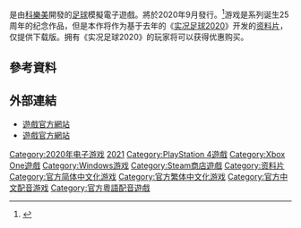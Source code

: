 
{{NoteTA
| T=zh:eFootball 世界足球競賽2021; zh-cn:eFootball 实况足球2021 赛季更新; zh-tw:eFootball 世界足球競賽2021; | dt=标题首字母小写
| G1=Games
}}

{{Infobox VG
| title = eFootball 世界足球競賽2021
| japanese = eFootball ウイニングイレブン 2021
| english = eFootball PES 2021
| genre = [[運動類遊戲|運動類]]
| platforms = [[Microsoft_Windows|Microsoft Windows]]<br />[[PlayStation_4|PlayStation 4]]<br />[[Xbox_One|Xbox One]]
| developer = PES Productions
| publisher = [[科樂美|科樂美]]
| released = {{vgr|WW|2020年9月15日|JP|2020年9月17日}}
}}

{{vgname|eFootball 世界足球競賽2021|ja=eFootball ウイニングイレブン 2021，eFootball WINNING ELEVEN 2021|en=eFootball PES 2021|diff=yes|cn=eFootball 实况足球2021|tw=eFootball 世界足球競賽2021}}是由[[科樂美|科樂美]]開發的[[英式足球|足球]]模擬電子遊戲。將於2020年9月發行。<ref>{{Cite web|title="eFootball PES 2021 SEASON UPDATE將於9月15日發售！"|url=https://www.konami.com/games/asia/cnt/|accessdate=2020-07-25|author=|date=|format=|work=|publisher=Konami|language=|archive-url=https://web.archive.org/web/20200803025812/https://www.konami.com/games/asia/cnt/|archive-date=2020-08-03|dead-url=no}}</ref>游戏是系列诞生25周年的纪念作品，但是本作将作为基于去年的《[[实况足球2020|实况足球2020]]》开发的[[资料片|资料片]]，仅提供下载版。拥有《实况足球2020》的玩家将可以获得优惠购买。

==參考資料==
{{reflist}}

==外部連結==
* [https://www.konami.com/wepes/2021/as/zh-cn/ 遊戲官方網站]{{zh-cn}}
* [https://www.konami.com/wepes/2021/as/zh-cn/ 遊戲官方網站]{{zh-tw}}

{{胜利十一人系列}}

{{DEFAULTSORT:Efootball PES 2021}}
[[Category:2020年电子游戏|Category:2020年电子游戏]]
[[Category:胜利十一人系列|2021]]
[[Category:PlayStation_4遊戲|Category:PlayStation 4遊戲]]
[[Category:Xbox_One遊戲|Category:Xbox One遊戲]]
[[Category:Windows游戏|Category:Windows游戏]]
[[Category:Steam商店遊戲|Category:Steam商店遊戲]]
[[Category:资料片|Category:资料片]]
[[Category:官方简体中文化游戏|Category:官方简体中文化游戏]]
[[Category:官方繁体中文化游戏|Category:官方繁体中文化游戏]]
[[Category:官方中文配音游戏|Category:官方中文配音游戏]]
[[Category:官方粵語配音遊戲|Category:官方粵語配音遊戲]]

{{sports-videogame-stub}}
{{konami-stub}}